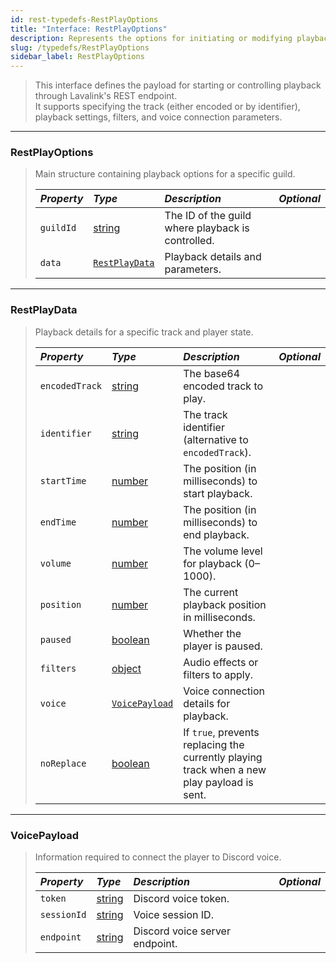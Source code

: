 ```yaml
---
id: rest-typedefs-RestPlayOptions
title: "Interface: RestPlayOptions"
description: Represents the options for initiating or modifying playback via the REST API.
slug: /typedefs/RestPlayOptions
sidebar_label: RestPlayOptions
---
```


> This interface defines the payload for starting or controlling playback through Lavalink's REST endpoint.  
> It supports specifying the track (either encoded or by identifier), playback settings, filters, and voice connection parameters.

---

### RestPlayOptions

> Main structure containing playback options for a specific guild.
> 
> | <i className="fa-solid fa-hashtag"/> Property | <i className="fa-solid fa-font"/> Type                                                                                  | <i className="fa-solid fa-list"/> Description                            | <i className="fa-solid fa-flask"/> Optional |
> |:----------------------------------------------|:------------------------------------------------------------------------------------------------------------------------|:--------------------------------------------------------------------------|:-------------------------------------------:|
> | `guildId`                                     | [string](https://developer.mozilla.org/en-US/docs/Web/JavaScript/Reference/Global_Objects/String)                       | The ID of the guild where playback is controlled.                         | <i className="fa-solid fa-xmark"/>          |
> | `data`                                        | [`RestPlayData`](#restplaydata)                                                                                         | Playback details and parameters.                                          | <i className="fa-solid fa-xmark"/>          |

---

### RestPlayData

> Playback details for a specific track and player state.
> 
> | <i className="fa-solid fa-hashtag"/> Property | <i className="fa-solid fa-font"/> Type                                                                                  | <i className="fa-solid fa-list"/> Description                                                                    | <i className="fa-solid fa-flask"/> Optional |
> |:----------------------------------------------|:------------------------------------------------------------------------------------------------------------------------|:------------------------------------------------------------------------------------------------------------------|:-------------------------------------------:|
> | `encodedTrack`                                | [string](https://developer.mozilla.org/en-US/docs/Web/JavaScript/Reference/Global_Objects/String)                       | The base64 encoded track to play.                                                                                | <i className="fa-solid fa-check"/>          |
> | `identifier`                                  | [string](https://developer.mozilla.org/en-US/docs/Web/JavaScript/Reference/Global_Objects/String)                       | The track identifier (alternative to `encodedTrack`).                                                            | <i className="fa-solid fa-check"/>          |
> | `startTime`                                   | [number](https://developer.mozilla.org/en-US/docs/Web/JavaScript/Reference/Global_Objects/Number)                       | The position (in milliseconds) to start playback.                                                                | <i className="fa-solid fa-check"/>          |
> | `endTime`                                     | [number](https://developer.mozilla.org/en-US/docs/Web/JavaScript/Reference/Global_Objects/Number)                       | The position (in milliseconds) to end playback.                                                                  | <i className="fa-solid fa-check"/>          |
> | `volume`                                      | [number](https://developer.mozilla.org/en-US/docs/Web/JavaScript/Reference/Global_Objects/Number)                       | The volume level for playback (0–1000).                                                                          | <i className="fa-solid fa-check"/>          |
> | `position`                                    | [number](https://developer.mozilla.org/en-US/docs/Web/JavaScript/Reference/Global_Objects/Number)                       | The current playback position in milliseconds.                                                                    | <i className="fa-solid fa-check"/>          |
> | `paused`                                      | [boolean](https://developer.mozilla.org/en-US/docs/Web/JavaScript/Reference/Global_Objects/Boolean)                     | Whether the player is paused.                                                                                    | <i className="fa-solid fa-check"/>          |
> | `filters`                                     | [object](https://developer.mozilla.org/en-US/docs/Web/JavaScript/Reference/Global_Objects/Object)                       | Audio effects or filters to apply.                                                                               | <i className="fa-solid fa-check"/>          |
> | `voice`                                       | [`VoicePayload`](#voicepayload)                                                                                         | Voice connection details for playback.                                                                           | <i className="fa-solid fa-check"/>          |
> | `noReplace`                                   | [boolean](https://developer.mozilla.org/en-US/docs/Web/JavaScript/Reference/Global_Objects/Boolean)                     | If `true`, prevents replacing the currently playing track when a new play payload is sent.                       | <i className="fa-solid fa-check"/>          |

---

### VoicePayload

> Information required to connect the player to Discord voice.
> 
> | <i className="fa-solid fa-hashtag"/> Property | <i className="fa-solid fa-font"/> Type                                                                                  | <i className="fa-solid fa-list"/> Description                             | <i className="fa-solid fa-flask"/> Optional |
> |:----------------------------------------------|:------------------------------------------------------------------------------------------------------------------------|:---------------------------------------------------------------------------|:-------------------------------------------:|
> | `token`                                       | [string](https://developer.mozilla.org/en-US/docs/Web/JavaScript/Reference/Global_Objects/String)                       | Discord voice token.                                                        | <i className="fa-solid fa-xmark"/>          |
> | `sessionId`                                   | [string](https://developer.mozilla.org/en-US/docs/Web/JavaScript/Reference/Global_Objects/String)                       | Voice session ID.                                                            | <i className="fa-solid fa-xmark"/>          |
> | `endpoint`                                    | [string](https://developer.mozilla.org/en-US/docs/Web/JavaScript/Reference/Global_Objects/String)                       | Discord voice server endpoint.                                               | <i className="fa-solid fa-xmark"/>          |
